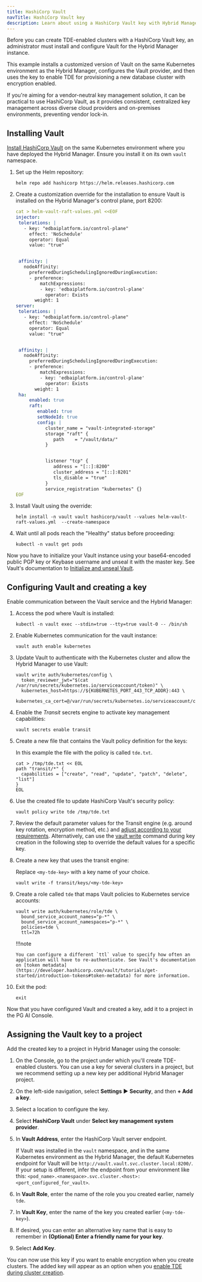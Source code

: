 ```yaml
---
title: HashiCorp Vault
navTitle: HashiCorp Vault key
description: Learn about using a HashiCorp Vault key with Hybrid Manager.
---
```


Before you can create TDE-enabled clusters with a HashiCorp Vault key, an administrator must install and configure Vault for the Hybrid Manager instance.

This example installs a customized version of Vault on the same Kubernetes environment as the Hybrid Manager, configures the Vault provider, and then uses the key to enable TDE for provisioning a new database cluster with encryption enabled.

If you're aiming for a vendor-neutral key management solution, it can be practical to use HashiCorp Vault, as it provides consistent, centralized key management across diverse cloud providers and on-premises environments, preventing vendor lock-in.

## Installing Vault

[Install HashiCorp Vault](https://developer.hashicorp.com/vault/tutorials/kubernetes/kubernetes-raft-deployment-guide) on the same Kubernetes environment where you have deployed the Hybrid Manager. Ensure you install it on its own `vault` namespace.

1.  Set up the Helm repository: 

    ```shell
    helm repo add hashicorp https://helm.releases.hashicorp.com
    ```

2.  Create a customization override for the installation to ensure Vault is installed on the Hybrid Manager's control plane, port 8200: 

    ```yaml
    cat > helm-vault-raft-values.yml <<EOF
    injector:
     tolerations: |
       - key: "edbaiplatform.io/control-plane"
         effect: 'NoSchedule'
         operator: Equal
         value: "true"


     affinity: |
       nodeAffinity:
         preferredDuringSchedulingIgnoredDuringExecution:
         - preference:
             matchExpressions:
             - key: 'edbaiplatform.io/control-plane'
               operator: Exists
           weight: 1
    server:
     tolerations: |
       - key: "edbaiplatform.io/control-plane"
         effect: 'NoSchedule'
         operator: Equal
         value: "true"


     affinity: |
       nodeAffinity:
         preferredDuringSchedulingIgnoredDuringExecution:
         - preference:
             matchExpressions:
             - key: 'edbaiplatform.io/control-plane'
               operator: Exists
           weight: 1
     ha:
         enabled: true
         raft:
            enabled: true
            setNodeId: true
            config: |
               cluster_name = "vault-integrated-storage"
               storage "raft" {
                  path    = "/vault/data/"
               }


               listener "tcp" {
                  address = "[::]:8200"
                  cluster_address = "[::]:8201"
                  tls_disable = "true"
               }
               service_registration "kubernetes" {}
    EOF
    ```

3.  Install Vault using the override: 

    ```shell
    helm install -n vault vault hashicorp/vault --values helm-vault-raft-values.yml  --create-namespace
    ```

4.  Wait until all pods reach the "Healthy" status before proceeding: 

    ```shell
    kubectl -n vault get pods
    ```

Now you have to initialize your Vault instance using your base64-encoded public PGP key or Keybase username and unseal it with the master key. See Vault's documentation to [Initialize and unseal Vault](https://developer.hashicorp.com/vault/tutorials/kubernetes/kubernetes-raft-deployment-guide#initialize-and-unseal-vault).

## Configuring Vault and creating a key

Enable communication between the Vault service and the Hybrid Manager: 

1.  Access the pod where Vault is installed: 

    ```shell
    kubectl -n vault exec --stdin=true --tty=true vault-0 -- /bin/sh
    ```

2.  Enable Kubernetes communication for the vault instance: 

    ```shell
    vault auth enable kubernetes
    ```

3.  Update Vault to authenticate with the Kubernetes cluster and allow the Hybrid Manager to use Vault: 

    ```shell
    vault write auth/kubernetes/config \
      token_reviewer_jwt="$(cat /var/run/secrets/kubernetes.io/serviceaccount/token)" \
      kubernetes_host=https://${KUBERNETES_PORT_443_TCP_ADDR}:443 \
      kubernetes_ca_cert=@/var/run/secrets/kubernetes.io/serviceaccount/ca.crt
    ```

4.  Enable the *Transit* secrets engine to activate key management capabilities:

    ```shell
    vault secrets enable transit
    ```

5.  Create a new file that contains the Vault policy definition for the keys: 

    In this example the file with the policy is called `tde.txt`.

    ```shell
    cat > /tmp/tde.txt << EOL
    path "transit/*" {
      capabilities = ["create", "read", "update", "patch", "delete", "list"]
    }
    EOL
    ```

6.  Use the created file to update HashiCorp Vault's security policy: 

    ```shell
    vault policy write tde /tmp/tde.txt
    ```

7.  Review the default parameter values for the Transit engine (e.g. around key rotation, encryption method, etc.) and [adjust according to your requirements](https://developer.hashicorp.com/vault/api-docs/secret/transit#parameters). Alternatively, can use the [vault write](https://developer.hashicorp.com/vault/docs/commands/write) command during key creation in the following step to override the default values for a specific key.

8.  Create a new key that uses the transit engine: 

    Replace `<my-tde-key>` with a key name of your choice.

    ```shell
    vault write -f transit/keys/<my-tde-key>
    ```

9.  Create a role called `tde` that maps Vault policies to Kubernetes service accounts: 

    ```shell
    vault write auth/kubernetes/role/tde \
      bound_service_account_names="p-*" \
      bound_service_account_namespaces="p-*" \
      policies=tde \
      ttl=72h
    ```

    !!!note

        You can configure a different `ttl` value to specify how often an application will have to re-authenticate. See Vault's documentation on [token metadata](https://developer.hashicorp.com/vault/tutorials/get-started/introduction-tokens#token-metadata) for more information.

10. Exit the pod: 

    ```shell
    exit 
    ```

Now that you have configured Vault and created a key, add it to a project in the PG AI Console.

## Assigning the Vault key to a project

Add the created key to a project in Hybrid Manager using the console:

1.  On the Console, go to the project under which you'll create TDE-enabled clusters. 
    You can use a key for several clusters in a project, but we recommend setting up a new key per additional Hybrid Manager project. 

2.  On the left-side navigation, select **Settings** ► **Security**, and then **+ Add a key**. 

3.  Select a location to configure the key.

4.  Select **HashiCorp Vault** under **Select key management system provider**.

5.  In **Vault Address**, enter the HashiCorp Vault server endpoint.

    If Vault was installed in the `vault` namespace, and in the same Kubernetes environment as the Hybrid Manager, the default Kubernetes endpoint for Vault will be `http://vault.vault.svc.cluster.local:8200/`. If your setup is different, infer the endpoint from your environment like this: `<pod_name>.<namespace>.svc.cluster.<host>:<port_configured_for_vault>`. 

6.  In **Vault Role**, enter the name of the role you you created earlier, namely `tde`. 

7.  In **Vault Key**, enter the name of the key you created earlier (`<my-tde-key>`).

8.  If desired, you can enter an alternative key name that is easy to remember in **(Optional) Enter a friendly name for your key**.

9.  Select **Add Key**.

You can now use this key if you want to enable encryption when you create clusters. The added key will appear as an option when you [enable TDE during cluster creation](../cluster_management/create-clusters/additional-settings/#security).
